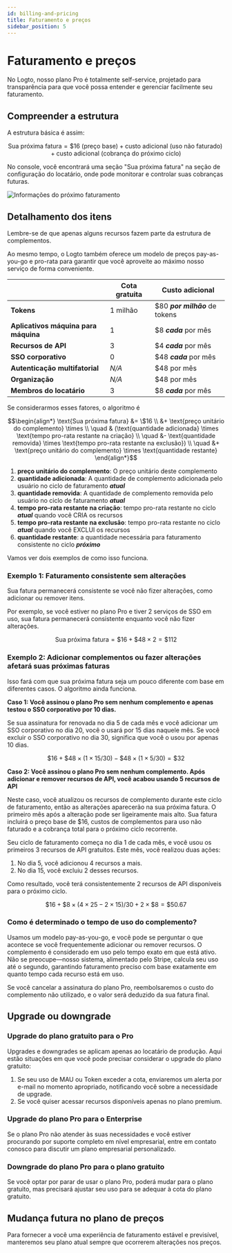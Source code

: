 ```yaml
---
id: billing-and-pricing
title: Faturamento e preços
sidebar_position: 5
---
```


# Faturamento e preços

No Logto, nosso plano Pro é totalmente self-service, projetado para transparência para que você possa entender e gerenciar facilmente seu faturamento.

## Compreender a estrutura

A estrutura básica é assim:

```math
\text{Sua próxima fatura} = \$16\text{ (preço base)} + \text{custo adicional (uso não faturado)} + \text{custo adicional (cobrança do próximo ciclo)}
```

No console, você encontrará uma seção "Sua próxima fatura" na seção de configuração do locatário, onde pode monitorar e controlar suas cobranças futuras.

![Informações do próximo faturamento](./assets/next-billing-info.png)

## Detalhamento dos itens

Lembre-se de que apenas alguns recursos fazem parte da estrutura de complementos.

Ao mesmo tempo, o Logto também oferece um modelo de preços pay-as-you-go e pro-rata para garantir que você aproveite ao máximo nosso serviço de forma conveniente.

|                                      | Cota gratuita | Custo adicional                |
| ------------------------------------ | ------------- | ------------------------------ |
| **Tokens**                           | 1 milhão      | $80 **_por milhão_** de tokens |
| **Aplicativos máquina para máquina** | 1             | $8 **_cada_** por mês          |
| **Recursos de API**                  | 3             | $4 **_cada_** por mês          |
| **SSO corporativo**                  | 0             | $48 **_cada_** por mês         |
| **Autenticação multifatorial**       | _N/A_         | $48 por mês                    |
| **Organização**                      | _N/A_         | $48 por mês                    |
| **Membros do locatário**             | 3             | $8 **_cada_** por mês          |

Se considerarmos esses fatores, o algoritmo é

```math
\begin{align*}
\text{Sua próxima fatura} &= \$16 \\
&+ \text{preço unitário do complemento} \times \\
\quad & (\text{quantidade adicionada} \times \text{tempo pro-rata restante na criação} \\
\quad &- \text{quantidade removida} \times \text{tempo pro-rata restante na exclusão}) \\
\quad &+ \text{preço unitário do complemento} \times \text{quantidade restante}
\end{align*}
```

1. **preço unitário do complemento**: O preço unitário deste complemento
2. **quantidade adicionada**: A quantidade de complemento adicionada pelo usuário no ciclo de faturamento **_atual_**
3. **quantidade removida**: A quantidade de complemento removida pelo usuário no ciclo de faturamento **_atual_**
4. **tempo pro-rata restante na criação**: tempo pro-rata restante no ciclo **_atual_** quando você CRIA os recursos
5. **tempo pro-rata restante na exclusão**: tempo pro-rata restante no ciclo **_atual_** quando você EXCLUI os recursos
6. **quantidade restante**: a quantidade necessária para faturamento consistente no ciclo **_próximo_**

Vamos ver dois exemplos de como isso funciona.

### Exemplo 1: Faturamento consistente sem alterações

Sua fatura permanecerá consistente se você não fizer alterações, como adicionar ou remover itens.

Por exemplo, se você estiver no plano Pro e tiver 2 serviços de SSO em uso, sua fatura permanecerá consistente enquanto você não fizer alterações.

```math
\text{Sua próxima fatura} = \$ 16 + \$ 48 \times 2 = \$ 112
```

### Exemplo 2: Adicionar complementos ou fazer alterações afetará suas próximas faturas

Isso fará com que sua próxima fatura seja um pouco diferente com base em diferentes casos. O algoritmo ainda funciona.

**Caso 1: Você assinou o plano Pro sem nenhum complemento e apenas testou o SSO corporativo por 10 dias.**

Se sua assinatura for renovada no dia 5 de cada mês e você adicionar um SSO corporativo no dia 20, você o usará por 15 dias naquele mês. Se você excluir o SSO corporativo no dia 30, significa que você o usou por apenas 10 dias.

```math
\$16 + \$48 \times (1 \times 15 / 30) - \$48 \times (1 \times 5 / 30) = \$32
```

**Caso 2: Você assinou o plano Pro sem nenhum complemento. Após adicionar e remover recursos de API, você acabou usando 5 recursos de API**

Neste caso, você atualizou os recursos de complemento durante este ciclo de faturamento, então as alterações aparecerão na sua próxima fatura. O primeiro mês após a alteração pode ser ligeiramente mais alto. Sua fatura incluirá o preço base de $16, custos de complementos para uso não faturado e a cobrança total para o próximo ciclo recorrente.

Seu ciclo de faturamento começa no dia 1 de cada mês, e você usou os primeiros 3 recursos de API gratuitos. Este mês, você realizou duas ações:

1. No dia 5, você adicionou 4 recursos a mais.
2. No dia 15, você excluiu 2 desses recursos.

Como resultado, você terá consistentemente 2 recursos de API disponíveis para o próximo ciclo.

```math
\$16 + \$8 \times (4 \times 25 - 2 \times 15) / 30 + 2 \times \$8 = \$50.67
```

### Como é determinado o tempo de uso do complemento?

Usamos um modelo pay-as-you-go, e você pode se perguntar o que acontece se você frequentemente adicionar ou remover recursos. O complemento é considerado em uso pelo tempo exato em que está ativo. Não se preocupe—nosso sistema, alimentado pelo Stripe, calcula seu uso até o segundo, garantindo faturamento preciso com base exatamente em quanto tempo cada recurso está em uso.

Se você cancelar a assinatura do plano Pro, reembolsaremos o custo do complemento não utilizado, e o valor será deduzido da sua fatura final.

## Upgrade ou downgrade

### Upgrade do plano gratuito para o Pro

Upgrades e downgrades se aplicam apenas ao locatário de produção. Aqui estão situações em que você pode precisar considerar o upgrade do plano gratuito:

1. Se seu uso de MAU ou Token exceder a cota, enviaremos um alerta por e-mail no momento apropriado, notificando você sobre a necessidade de upgrade.
2. Se você quiser acessar recursos disponíveis apenas no plano premium.

### Upgrade do plano Pro para o Enterprise

Se o plano Pro não atender às suas necessidades e você estiver procurando por suporte completo em nível empresarial, entre em contato conosco para discutir um plano empresarial personalizado.

### Downgrade do plano Pro para o plano gratuito

Se você optar por parar de usar o plano Pro, poderá mudar para o plano gratuito, mas precisará ajustar seu uso para se adequar à cota do plano gratuito.

## Mudança futura no plano de preços

Para fornecer a você uma experiência de faturamento estável e previsível, manteremos seu plano atual sempre que ocorrerem alterações nos preços.
